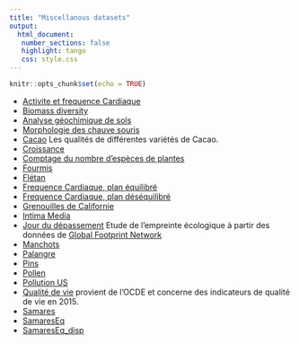 ```yaml
---
title: "Miscellanous datasets"
output: 
  html_document:
   number_sections: false
   highlight: tango
   css: style.css
---
```



```r
knitr::opts_chunk$set(echo = TRUE)
```



* [Activite et frequence Cardiaque](datasets/activite_FC.csv)
* [Biomass diversity](datasets/Biomass_diversity.csv)
* [Analyse géochimique de sols](datasets/donnees_sols.txt)
* [Morphologie des chauve souris](datasets/bats.csv)
* [Cacao](datasets/cafe_guyana.csv) Les qualités de différentes variétés de Cacao.
* [Croissance](datasets/growth_data.txt)
* [Comptage du nombre d'espèces de plantes](datasets/plant_species.txt)
* [Fourmis](datasets/Fourmis.txt)
* [Flétan](datasets/GroundfishExtraction.csv)
* [Frequence Cardiaque, plan équilibré](datasets/FreqCardiaqueEq.txt)
* [Frequence Cardiaque, plan déséquilibré](datasets/FreqCardiaqueDes1.txt)
* [Grenouilles de Californie](datasets/Grenouille.don)
* [Intima Media](datasets/Intima_Media.txt)
* [Jour du dépassement](datasets/overshootday_overview.csv) Etude de l'empreinte écologique à partir des données de [Global Footprint Network](https://www.footprintnetwork.org/)
* [Manchots](datasets/Manchots.csv)
* [Palangre](datasets/LonglineExample.csv)
* [Pins](datasets/Pin.txt)
* [Pollen](ss700.csv)
* [Pollution US](datasets/USAIR2.DAT)
* [Qualité de vie](datasets/QteVie.csv) provient de l'OCDE et concerne des indicateurs de qualité de vie en 2015. 
* [Samares](datasets/samares_small.xlsx)
* [SamaresEq](datasets/SamaresEq.txt)
* [SamaresEq_disp](datasets/SamaresEq_disp.csv)
